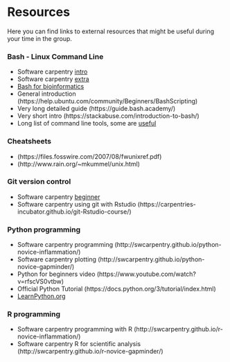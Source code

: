 # Resources

Here you can find links to external resources that might be useful during your time in the group.  

### Bash - Linux Command Line

* Software carpentry [intro](http://swcarpentry.github.io/shell-novice/)
* Software carpentry [extra](http://carpentries-incubator.github.io/shell-extras/)
* [Bash for bioinformatics](http://omgenomics.com/bash-intro/)
* General introduction (https://help.ubuntu.com/community/Beginners/BashScripting)
* Very long detailed guide (https://guide.bash.academy/)
* Very short intro (https://stackabuse.com/introduction-to-bash/)
* Long list of command line tools, some are [useful](http://tldp.org/LDP/GNU-Linux-Tools-Summary/html/GNU-Linux-Tools-Summary.html)


### Cheatsheets

* (https://files.fosswire.com/2007/08/fwunixref.pdf)
* (http://www.rain.org/~mkummel/unix.html)


### Git version control

* Software carpentry [beginner](http://swcarpentry.github.io/git-novice/)
* Software carpentry using git with Rstudio (https://carpentries-incubator.github.io/git-Rstudio-course/)

### Python programming

* Software carpentry programming (http://swcarpentry.github.io/python-novice-inflammation/)
* Software carpentry plotting (http://swcarpentry.github.io/python-novice-gapminder/)
* Python for beginners video (https://www.youtube.com/watch?v=rfscVS0vtbw)
* Official Python Tutorial (https://docs.python.org/3/tutorial/index.html)
* [LearnPython.org](https://www.learnpython.org/)

### R  programming

* Software carpentry programming with R (http://swcarpentry.github.io/r-novice-inflammation/)
* Software carpentry R for scientific analysis (http://swcarpentry.github.io/r-novice-gapminder/)



